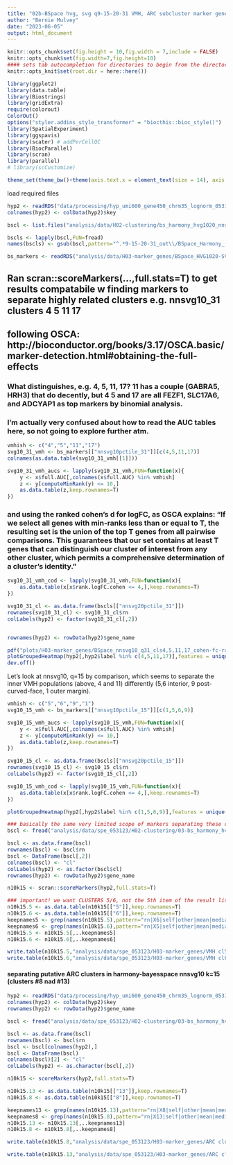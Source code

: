 ```yaml
---
title: "02b-BSpace hvg, svg q9-15-20-31 VMH, ARC subcluster marker genes"
author: "Bernie Mulvey"
date: "2023-06-05"
output: html_document
---
```


```r
knitr::opts_chunk$set(fig.height = 10,fig.width = 7,include = FALSE)
knitr::opts_chunk$set(fig.width=7,fig.height=10)
#### sets tab autocompletion for directories to begin from the directory containing the .Rproj session, instead of the script's directory if different
knitr::opts_knit$set(root.dir = here::here())

library(ggplot2)
library(data.table)
library(Biostrings)
library(gridExtra)
require(colorout)
ColorOut()
options("styler.addins_style_transformer" = "biocthis::bioc_style()")
library(SpatialExperiment)
library(ggspavis)
library(scater) # addPerCellQC
library(BiocParallel)
library(scran)
library(parallel)
# library(scCustomize)

theme_set(theme_bw()+theme(axis.text.x = element_text(size = 14), axis.title.x = element_text(size = 16), axis.text.y = element_text(size = 14), axis.title.y = element_text(size =16), plot.title = element_text(size = 20,hjust=0.5), strip.text = element_text(size=18), legend.text = element_text(size=10), legend.title = element_text(size=11,hjust=0.5)))
```

load required files
```r
hyp2 <- readRDS("data/processing/hyp_umi600_gene450_chrm35_lognorm_053123.RDS")
colnames(hyp2) <- colData(hyp2)$key

bscl <- list.files("analysis/data/H02-clustering/bs_harmony_hvg1020_nnsvg1020_9-15-20-31_out",pattern=".txt",full.names = T)

bscls <- lapply(bscl,FUN=fread)
names(bscls) <- gsub(bscl,pattern="^.*9-15-20-31_out\\/BSpace_Harmony_(.*)\\.txt$",replacement="\\1")

bs_markers <- readRDS("analysis/data/H03-marker_genes/BSpace_HVG1020-SVG1020_q9-15-20-31_findmarkers_out.RDS")
```

## Ran scran::scoreMarkers(...,full.stats=T) to get results compatabile w finding markers to separate highly related clusters e.g. nnsvg10_31 clusters 4 5 11 17
## following OSCA: http://bioconductor.org/books/3.17/OSCA.basic/marker-detection.html#obtaining-the-full-effects

### What distinguishes, e.g. 4, 5, 11, 17? 11 has a couple (GABRA5, HRH3) that do decently, but 4 5 and 17 are all FEZF1, SLC17A6, and ADCYAP1 as top markers by binomial analysis.
### I'm actually very confused about how to read the AUC tables here, so not going to explore further atm.
```r
vmhish <- c("4","5","11","17")
svg10_31_vmh <- bs_markers[["nnsvg10pctile_31"]][c(4,5,11,17)]
colnames(as.data.table(svg10_31_vmh[[1]]))

svg10_31_vmh_aucs <- lapply(svg10_31_vmh,FUN=function(x){
    y <- x$full.AUC[,colnames(x$full.AUC) %in% vmhish]
    z <- y[computeMinRank(y) <= 10,]
    as.data.table(z,keep.rownames=T)
})

```

### and using the ranked cohen's d for logFC, as OSCA explains: "If we select all genes with min-ranks less than or equal to T, the resulting set is the union of the top T genes from all pairwise comparisons. This guarantees that our set contains at least T genes that can distinguish our cluster of interest from any other cluster, which permits a comprehensive determination of a cluster’s identity."

```r
svg10_31_vmh_cod <- lapply(svg10_31_vmh,FUN=function(x){
    as.data.table(x[x$rank.logFC.cohen <= 4,],keep.rownames=T)
})

svg10_31_cl <- as.data.frame(bscls[["nnsvg20pctile_31"]])
rownames(svg10_31_cl) <- svg10_31_cl$rn
colLabels(hyp2) <- factor(svg10_31_cl[,2])


rownames(hyp2) <- rowData(hyp2)$gene_name

pdf("plots/H03-marker_genes/BSpace_nnsvg10_q31_cls4,5,11,17_cohen-fc-rank4_heat.pdf")
plotGroupedHeatmap(hyp2[,hyp2$label %in% c(4,5,11,17)],features = unique(c(svg10_31_vmh_cod[[1]]$rn,svg10_31_vmh_cod[[2]]$rn,svg10_31_vmh_cod[[3]]$rn,svg10_31_vmh_cod[[4]]$rn)),center=T,group="label")
dev.off()

```

Let's look at nnsvg10, q=15 by comparison, which seems to separate the inner VMH populations (above, 4 and 11) differently (5,6 interior, 9 post-curved-face, 1 outer margin).
```r

vmhish <- c("5","6","9","1")
svg10_15_vmh <- bs_markers[["nnsvg10pctile_15"]][c(1,5,6,9)]

svg10_15_vmh_aucs <- lapply(svg10_15_vmh,FUN=function(x){
    y <- x$full.AUC[,colnames(x$full.AUC) %in% vmhish]
    z <- y[computeMinRank(y) <= 10,]
    as.data.table(z,keep.rownames=T)
})

svg10_15_cl <- as.data.frame(bscls[["nnsvg20pctile_15"]])
rownames(svg10_15_cl) <- svg10_15_cl$rn
colLabels(hyp2) <- factor(svg10_15_cl[,2])

svg10_15_vmh_cod <- lapply(svg10_15_vmh,FUN=function(x){
    as.data.table(x[x$rank.logFC.cohen <= 4,],keep.rownames=T)
})

plotGroupedHeatmap(hyp2[,hyp2$label %in% c(1,5,6,9)],features = unique(c(svg10_15_vmh_cod[[1]]$rn,svg10_15_vmh_cod[[2]]$rn,svg10_15_vmh_cod[[3]]$rn,svg10_15_vmh_cod[[4]]$rn)),center=T,group="label")

### basically the same very limited scope of markers separating these clusters. lets look at this a second way, esp since we could use a few more genes for xenium. based on the two-cluster approach, only clusters 5 (inner cells)+6(exterior vmh) in the nnsvg10/k=15 set are really bonafide VMH, I think.
bscl <- fread("analysis/data/spe_053123/H02-clustering/03-bs_harmony_hvg1020_nnsvg1020_9-15-20-31_out/BSpace_Harmony_nnsvg10pctile_15.txt")

bscl <- as.data.frame(bscl)
rownames(bscl) <- bscl$rn
bscl <- DataFrame(bscl[,2])
colnames(bscl) <- "cl"
colLabels(hyp2) <- as.factor(bscl$cl)
rownames(hyp2) <- rowData(hyp2)$gene_name

n10k15 <- scran::scoreMarkers(hyp2,full.stats=T)

### important! we want CLUSTERS 5/6, not the 5th item of the result list (which is not 5) --> put in quotes
n10k15.5 <- as.data.table(n10k15[["5"]],keep.rownames=T)
n10k15.6 <- as.data.table(n10k15[["6"]],keep.rownames=T)
keepnames5 <- grep(names(n10k15.5),pattern="rn|X6|self|other|mean|median|min|max",value=T)
keepnames6 <- grep(names(n10k15.6),pattern="rn|X5|self|other|mean|median|min|max",value=T)
n10k15.5 <- n10k15.5[,..keepnames5]
n10k15.6 <- n10k15.6[,..keepnames6]

write.table(n10k15.5,"analysis/data/spe_053123/H03-marker_genes/VMH cl5 markers vs VMH clust 6 in harm-bspace nnsvg10 k15.txt",row.names=F,col.names=T,sep='\t',quote=F)
write.table(n10k15.6,"analysis/data/spe_053123/H03-marker_genes/VMH cl6 markers vs VMH clust 5 in harm-bspace nnsvg10 k15.txt",row.names=F,col.names=T,sep='\t',quote=F)

```


#### separating putative ARC clusters in harmony-bayesspace nnsvg10 k=15 (clusters #8 nad #13)
```r
hyp2 <- readRDS("data/processing/hyp_umi600_gene450_chrm35_lognorm_053123.RDS")
colnames(hyp2) <- colData(hyp2)$key
rownames(hyp2) <- rowData(hyp2)$gene_name

bscl <- fread("analysis/data/spe_053123/H02-clustering/03-bs_harmony_hvg1020_nnsvg1020_9-15-20-31_out/BSpace_Harmony_nnsvg10pctile_15.txt")

bscl <- as.data.frame(bscl)
rownames(bscl) <- bscl$rn
bscl <- bscl[colnames(hyp2),]
bscl <- DataFrame(bscl)
colnames(bscl)[2] <- "cl"
colLabels(hyp2) <- as.character(bscl[,2])

n10k15 <- scoreMarkers(hyp2,full.stats=T)

n10k15.13 <- as.data.table(n10k15[["13"]],keep.rownames=T)
n10k15.8 <- as.data.table(n10k15[["8"]],keep.rownames=T)

keepnames13 <- grep(names(n10k15.13),pattern="rn|X8|self|other|mean|median|min|max",value=T)
keepnames8 <- grep(names(n10k15.8),pattern="rn|X13|self|other|mean|median|min|max",value=T)
n10k15.13 <- n10k15.13[,..keepnames13]
n10k15.8 <- n10k15.8[,..keepnames8]

write.table(n10k15.8,"analysis/data/spe_053123/H03-marker_genes/ARC cluster 8 markers vs ARC clust 13 in harm-bspace nnsvg10 k15.txt",row.names=F,col.names=T,sep='\t',quote=F)

write.table(n10k15.13,"analysis/data/spe_053123/H03-marker_genes/ARC cluster 13 markers vs ARC clust 8 in harm-bspace nnsvg10 k15.txt",row.names=F,col.names=T,sep='\t',quote=F)
```
